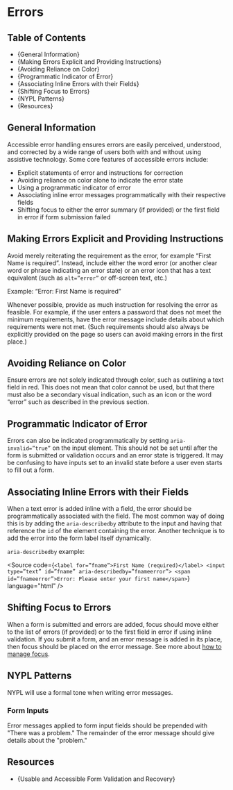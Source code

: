 

<Meta title="Accessibility Guide/Errors" />

# Errors

## Table of Contents

- {<Link href="#general-information" target="_self">General Information</Link>}
- {<Link href="#making-errors-explicit-and-providing-instructions" target="_self">Making Errors Explicit and Providing Instructions</Link>}
- {<Link href="#avoiding-reliance-on-color" target="_self">Avoiding Reliance on Color</Link>}
- {<Link href="#programmatic-indicator-of-error" target="_self">Programmatic Indicator of Error</Link>}
- {<Link href="#associating-inline-errors-with-their-field" target="_self">Associating Inline Errors with their Fields</Link>}
- {<Link href="#shifting-focus-to-errors" target="_self">Shifting Focus to Errors</Link>}
- {<Link href="#NYPL-patterns" target="_self">NYPL Patterns</Link>}
- {<Link href="#resources" target="_self">Resources</Link>}

## General Information

Accessible error handling ensures errors are easily perceived, understood, and
corrected by a wide range of users both with and without using assistive technology.
Some core features of accessible errors include:

- Explicit statements of error and instructions for correction
- Avoiding reliance on color alone to indicate the error state
- Using a programmatic indicator of error
- Associating inline error messages programmatically with their respective fields
- Shifting focus to either the error summary (if provided) or the first field in error
  if form submission failed

## Making Errors Explicit and Providing Instructions

Avoid merely reiterating the requirement as the error, for example “First Name
is required”. Instead, include either the word error (or another clear word or
phrase indicating an error state) or an error icon that has a text equivalent
(such as `alt=”error”` or off-screen text, etc.)

Example: “Error: First Name is required”

Whenever possible, provide as much instruction for resolving the error as
feasible. For example, if the user enters a password that does not meet the
minimum requirements, have the error message include details about which
requirements were not met. (Such requirements should also always be explicitly
provided on the page so users can avoid making errors in the first place.)

## Avoiding Reliance on Color

Ensure errors are not solely indicated through color, such as outlining a text
field in red. This does not mean that color cannot be used, but that there must
also be a secondary visual indication, such as an icon or the word “error” such
as described in the previous section.

## Programmatic Indicator of Error

Errors can also be indicated programmatically by setting `aria-invalid=”true”` on
the input element. This should not be set until after the form is submitted or
validation occurs and an error state is triggered. It may be confusing to have
inputs set to an invalid state before a user even starts to fill out a form.

## Associating Inline Errors with their Fields

When a text error is added inline with a field, the error should be programmatically
associated with the field. The most common way of doing this is by adding the
`aria-describedby` attribute to the input and having that reference the `id` of the
element containing the error. Another technique is to add the error into the form
label itself dynamically.

`aria-describedby` example:

<Source
  code={`
<label for=”fname”>First Name (required)</label>
<input type=”text” id=”fname” aria-describedby=”fnameerror”>
<span id=”fnameerror”>Error: Please enter your first name</span>
`}
  language="html"
/>

## Shifting Focus to Errors

When a form is submitted and errors are added, focus should move either to the list
of errors (if provided) or to the first field in error if using inline validation. If
you submit a form, and an error message is added in its place, then focus should be
placed on the error message. See more about [how to manage focus](https://nypl.github.io/nypl-design-system/reservoir/v3/?path=/docs/accessibility-guide-managing-focus--docs#how-to-manage-focus).

## NYPL Patterns

NYPL will use a formal tone when writing error messages.

### Form Inputs

Error messages applied to form input fields should be prepended with "There was a problem."
The remainder of the error message should give details about the "problem."

## Resources

- {<Link href="https://webaim.org/techniques/formvalidation/">Usable and Accessible Form Validation and Recovery</Link>}
